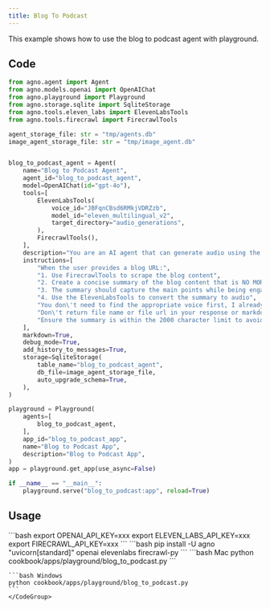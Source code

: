 ```yaml
---
title: Blog To Podcast
---
```


This example shows how to use the blog to podcast agent with playground.

## Code

```python cookbook/apps/playground/blog_to_podcast.py
from agno.agent import Agent
from agno.models.openai import OpenAIChat
from agno.playground import Playground
from agno.storage.sqlite import SqliteStorage
from agno.tools.eleven_labs import ElevenLabsTools
from agno.tools.firecrawl import FirecrawlTools

agent_storage_file: str = "tmp/agents.db"
image_agent_storage_file: str = "tmp/image_agent.db"


blog_to_podcast_agent = Agent(
    name="Blog to Podcast Agent",
    agent_id="blog_to_podcast_agent",
    model=OpenAIChat(id="gpt-4o"),
    tools=[
        ElevenLabsTools(
            voice_id="JBFqnCBsd6RMkjVDRZzb",
            model_id="eleven_multilingual_v2",
            target_directory="audio_generations",
        ),
        FirecrawlTools(),
    ],
    description="You are an AI agent that can generate audio using the ElevenLabs API.",
    instructions=[
        "When the user provides a blog URL:",
        "1. Use FirecrawlTools to scrape the blog content",
        "2. Create a concise summary of the blog content that is NO MORE than 2000 characters long",
        "3. The summary should capture the main points while being engaging and conversational",
        "4. Use the ElevenLabsTools to convert the summary to audio",
        "You don\'t need to find the appropriate voice first, I already specified the voice to user",
        "Don\'t return file name or file url in your response or markdown just tell the audio was created successfully",
        "Ensure the summary is within the 2000 character limit to avoid ElevenLabs API limits",
    ],
    markdown=True,
    debug_mode=True,
    add_history_to_messages=True,
    storage=SqliteStorage(
        table_name="blog_to_podcast_agent",
        db_file=image_agent_storage_file,
        auto_upgrade_schema=True,
    ),
)

playground = Playground(
    agents=[
        blog_to_podcast_agent,
    ],
    app_id="blog_to_podcast_app",
    name="Blog to Podcast App",
    description="Blog to Podcast App",
)
app = playground.get_app(use_async=False)

if __name__ == "__main__":
    playground.serve("blog_to_podcast:app", reload=True)

```

## Usage

<Steps>
  <Snippet file="create-venv-step.mdx" />

  <Step title="Set your API keys">
    ```bash
    export OPENAI_API_KEY=xxx
    export ELEVEN_LABS_API_KEY=xxx
    export FIRECRAWL_API_KEY=xxx
    ```
  </Step>

  <Step title="Install libraries">
    ```bash
    pip install -U agno "uvicorn[standard]" openai elevenlabs firecrawl-py
    ```
  </Step>

  <Step title="Run Agent">
    <CodeGroup>
    ```bash Mac
    python cookbook/apps/playground/blog_to_podcast.py
    ```

    ```bash Windows
    python cookbook/apps/playground/blog_to_podcast.py
    ```
    </CodeGroup>
  </Step>
</Steps> 